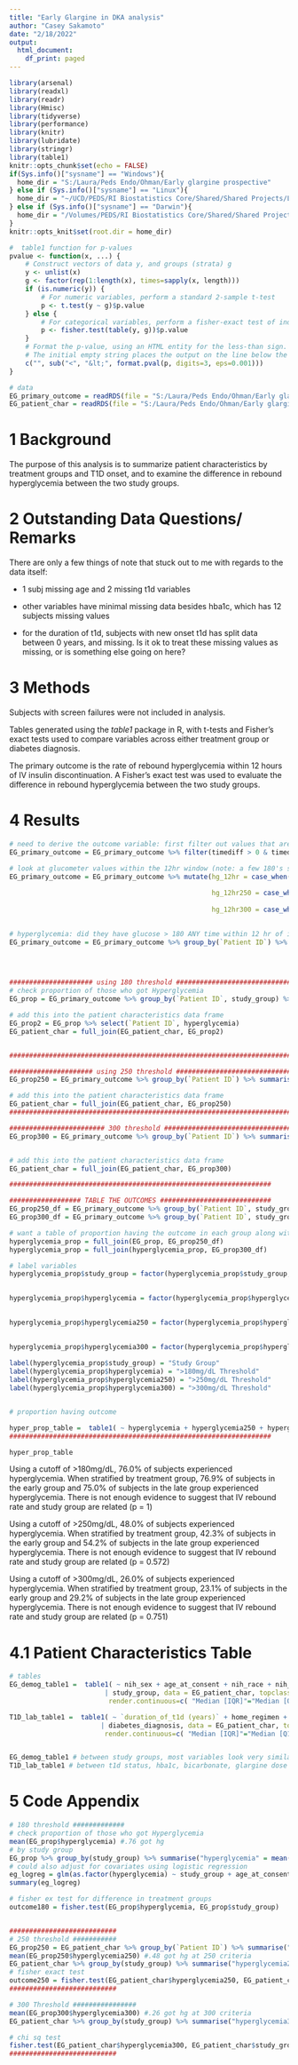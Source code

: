 ---
title: "Early Glargine in DKA analysis"
author: "Casey Sakamoto"
date: "2/18/2022"
output:
  html_document:
    df_print: paged
---

```{r setup, include=FALSE}
library(arsenal)
library(readxl)
library(readr)
library(Hmisc)
library(tidyverse)
library(performance)
library(knitr)
library(lubridate)
library(stringr)
library(table1)
knitr::opts_chunk$set(echo = FALSE)
if(Sys.info()["sysname"] == "Windows"){
  home_dir = "S:/Laura/Peds Endo/Ohman/Early glargine prospective"
} else if (Sys.info()["sysname"] == "Linux"){
  home_dir = "~/UCD/PEDS/RI Biostatistics Core/Shared/Shared Projects/Laura/Peds Endo/Ohman/Early glargine prospective"
} else if (Sys.info()["sysname"] == "Darwin"){
  home_dir = "/Volumes/PEDS/RI Biostatistics Core/Shared/Shared Projects/Laura/Peds Endo/Ohman/Early glargine prospective"
}
knitr::opts_knit$set(root.dir = home_dir)

#  table1 function for p-values
pvalue <- function(x, ...) {
    # Construct vectors of data y, and groups (strata) g
    y <- unlist(x)
    g <- factor(rep(1:length(x), times=sapply(x, length)))
    if (is.numeric(y)) {
        # For numeric variables, perform a standard 2-sample t-test
        p <- t.test(y ~ g)$p.value
    } else {
        # For categorical variables, perform a fisher-exact test of independence
        p <- fisher.test(table(y, g))$p.value
    }
    # Format the p-value, using an HTML entity for the less-than sign.
    # The initial empty string places the output on the line below the variable label.
    c("", sub("<", "&lt;", format.pval(p, digits=3, eps=0.001)))
}

# data
EG_primary_outcome = readRDS(file = "S:/Laura/Peds Endo/Ohman/Early glargine prospective/EG_primary_outcome.rds")
EG_patient_char = readRDS(file = "S:/Laura/Peds Endo/Ohman/Early glargine prospective/EG_patient_char.rds")
```

# 1 Background

The purpose of this analysis is to summarize patient characteristics by treatment groups and T1D onset, and to examine the difference in rebound hyperglycemia between the two study groups.

# 2 Outstanding Data Questions/ Remarks

There are only a few things of note that stuck out to me with regards to the data itself:

* 1 subj missing age and 2 missing t1d variables

+ other variables have minimal missing data besides hba1c, which has 12 subjects missing values

* for the duration of t1d, subjects with new onset t1d has split data between 0 years, and missing. Is it ok to treat these missing values as missing, or is something else going on here?

# 3 Methods

Subjects with screen failures were not included in analysis.

Tables generated using the *table1* package in R, with t-tests and Fisher's exact tests used to compare variables across either treatment group or diabetes diagnosis.

The primary outcome is the rate of rebound hyperglycemia within 12 hours of IV insulin discontinuation. A Fisher's exact test was used to evaluate the difference in rebound hyperglycemia between the two study groups.

# 4 Results
```{r Primary Outcome data wrangle, include=FALSE, cache=TRUE}
# need to derive the outcome variable: first filter out values that are before iv stop, or after 12 hr post stop
EG_primary_outcome = EG_primary_outcome %>% filter(timediff > 0 & timediff < 12)

# look at glucometer values within the 12hr window (note: a few 180's so i opted for 180 as the cutoff rather than 179)
EG_primary_outcome = EG_primary_outcome %>% mutate(hg_12hr = case_when(glucometer >=  180 ~ 1,
                                                                             TRUE ~ 0),
                                                   hg_12hr250 = case_when(glucometer >=  250 ~ 1,
                                                                             TRUE ~ 0),
                                                   hg_12hr300 = case_when(glucometer >=  300 ~ 1,
                                                                             TRUE ~ 0))

# hyperglycemia: did they have glucose > 180 ANY time within 12 hr of iv stop
EG_primary_outcome = EG_primary_outcome %>% group_by(`Patient ID`) %>% mutate(hyperglycemia = max(hg_12hr),
                                                                              hyperglycemia250 = max(hg_12hr250),
                                                                              hyperglycemia300 = max(hg_12hr300))


##################### using 180 threshold #############################
# check proportion of those who got Hyperglycemia
EG_prop = EG_primary_outcome %>% group_by(`Patient ID`, study_group) %>% summarise("hyperglycemia" = max(hyperglycemia))

# add this into the patient characteristics data frame
EG_prop2 = EG_prop %>% select(`Patient ID`, hyperglycemia)
EG_patient_char = full_join(EG_patient_char, EG_prop2)


#######################################################################

##################### using 250 threshold #############################
EG_prop250 = EG_primary_outcome %>% group_by(`Patient ID`) %>% summarise("hyperglycemia250" = max(hyperglycemia250))

# add this into the patient characteristics data frame
EG_patient_char = full_join(EG_patient_char, EG_prop250)
#######################################################################

######################## 300 threshold ##################################
EG_prop300 = EG_primary_outcome %>% group_by(`Patient ID`) %>% summarise("hyperglycemia300" = max(hyperglycemia300))


# add this into the patient characteristics data frame
EG_patient_char = full_join(EG_patient_char, EG_prop300)

##################################################################

################## TABLE THE OUTCOMES ############################
EG_prop250_df = EG_primary_outcome %>% group_by(`Patient ID`, study_group) %>% summarise("hyperglycemia250" = max(hyperglycemia250))
EG_prop300_df = EG_primary_outcome %>% group_by(`Patient ID`, study_group) %>% summarise("hyperglycemia300" = max(hyperglycemia300))

# want a table of proportion having the outcome in each group along with a p-value
hyperglycemia_prop = full_join(EG_prop, EG_prop250_df)
hyperglycemia_prop = full_join(hyperglycemia_prop, EG_prop300_df)

# label variables
hyperglycemia_prop$study_group = factor(hyperglycemia_prop$study_group, levels = c(1,2), labels = c("Early Glargine", # intervention
                                                                                              "Late Glargine"))

hyperglycemia_prop$hyperglycemia = factor(hyperglycemia_prop$hyperglycemia, levels = c(0,1), labels = c("No Hyperglycemia", 
                                                                                              "Hyperglycemia"))

hyperglycemia_prop$hyperglycemia250 = factor(hyperglycemia_prop$hyperglycemia250, levels = c(0,1), labels = c("No Hyperglycemia", 
                                                                                              "Hyperglycemia"))

hyperglycemia_prop$hyperglycemia300 = factor(hyperglycemia_prop$hyperglycemia300, levels = c(0,1), labels = c("No Hyperglycemia", 
                                                                                              "Hyperglycemia"))
label(hyperglycemia_prop$study_group) = "Study Group"
label(hyperglycemia_prop$hyperglycemia) = ">180mg/dL Threshold"
label(hyperglycemia_prop$hyperglycemia250) = ">250mg/dL Threshold"
label(hyperglycemia_prop$hyperglycemia300) = ">300mg/dL Threshold"


# proportion having outcome

hyper_prop_table =  table1( ~ hyperglycemia + hyperglycemia250 + hyperglycemia300 | study_group, data = hyperglycemia_prop, topclass="Rtable1-zebra", overall=F, extra.col=list(`P-value`=pvalue))
##################################################################
```
```{r primary outcome, cache=TRUE, echo=FALSE}
hyper_prop_table

```

Using a cutoff of >180mg/dL, 76.0% of subjects experienced hyperglycemia. When stratified by treatment group, 76.9% of subjects in the early group and 75.0% of subjects in the late group experienced hyperglycemia. There is not enough evidence to suggest that IV rebound rate and study group are related (p = 1)

Using a cutoff of >250mg/dL, 48.0% of subjects experienced hyperglycemia. When stratified by treatment group, 42.3% of subjects in the early group and 54.2% of subjects in the late group experienced hyperglycemia. There is not enough evidence to suggest that IV rebound rate and study group are related (p = 0.572)

Using a cutoff of >300mg/dL, 26.0% of subjects experienced hyperglycemia. When stratified by treatment group, 23.1% of subjects in the early group and 29.2% of subjects in the late group experienced hyperglycemia. There is not enough evidence to suggest that IV rebound rate and study group are related (p = 0.751)

# 4.1 Patient Characteristics Table

```{r Patient Characteristics, echo=FALSE, cache=TRUE}
# tables
EG_demog_table1 =  table1( ~ nih_sex + age_at_consent + nih_race + nih_ethnicity + diabetes_diagnosis + hba1c + ph + bicarbonate + glargine_dose_per_kg
                        | study_group, data = EG_patient_char, topclass="Rtable1-zebra",
                         render.continuous=c( "Median [IQR]"="Median [Q1, Q3]"), overall=F, extra.col=list(`P-value`=pvalue))

T1D_lab_table1 =  table1( ~ `duration_of_t1d (years)` + home_regimen + hba1c + ph + bicarbonate + glargine_dose_per_kg 
                       | diabetes_diagnosis, data = EG_patient_char, topclass="Rtable1-zebra",
                        render.continuous=c( "Median [IQR]"="Median [Q1, Q3]"), overall=F, extra.col=list(`P-value`=pvalue))


EG_demog_table1 # between study groups, most variables look very similar; hba1c, bicarbonate may be a bit different
T1D_lab_table1 # between t1d status, hba1c, bicarbonate, glargine dose may be a bit different
```

# 5 Code Appendix
```{r code appendix, cache=TRUE}

# 180 threshold #############
# check proportion of those who got Hyperglycemia
mean(EG_prop$hyperglycemia) #.76 got hg
# by study group
EG_prop %>% group_by(study_group) %>% summarise("hyperglycemia" = mean(hyperglycemia))
# could also adjust for covariates using logistic regression
eg_logreg = glm(as.factor(hyperglycemia) ~ study_group + age_at_consent + nih_sex + diabetes_diagnosis, family = "binomial", data = EG_patient_char)
summary(eg_logreg)

# fisher ex test for difference in treatment groups
outcome180 = fisher.test(EG_prop$hyperglycemia, EG_prop$study_group)


###########################
# 250 threshold ########### 
EG_prop250 = EG_patient_char %>% group_by(`Patient ID`) %>% summarise("hyperglycemia250" = max(hyperglycemia250))
mean(EG_prop250$hyperglycemia250) #.48 got hg at 250 criteria
EG_patient_char %>% group_by(study_group) %>% summarise("hyperglycemia250" = mean(hyperglycemia250)) # .42 early vs .54 late
# fisher exact test
outcome250 = fisher.test(EG_patient_char$hyperglycemia250, EG_patient_char$study_group) # p = 0.5716
###########################

# 300 Threshold ################
mean(EG_prop300$hyperglycemia300) #.26 got hg at 300 criteria
EG_patient_char %>% group_by(study_group) %>% summarise("hyperglycemia300" = mean(hyperglycemia300)) # .23 early vs .29 late

# chi sq test 
fisher.test(EG_patient_char$hyperglycemia300, EG_patient_char$study_group)
###########################
```

